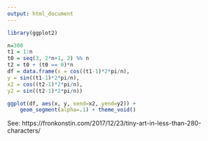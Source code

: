 ```yaml
---
output: html_document
---
```



```r
library(ggplot2)

n=300
t1 = 1:n
t0 = seq(3, 2*n+1, 2) %% n
t2 = t0 + (t0 == 0)*n
df = data.frame(x = cos((t1-1)*2*pi/n), 
y = sin((t1-1)*2*pi/n),
x2 = cos((t2-1)*2*pi/n),
y2 = sin((t2-1)*2*pi/n))

ggplot(df, aes(x, y, xend=x2, yend=y2)) +
    geom_segment(alpha=.1) + theme_void()
```

See: https://fronkonstin.com/2017/12/23/tiny-art-in-less-than-280-characters/
